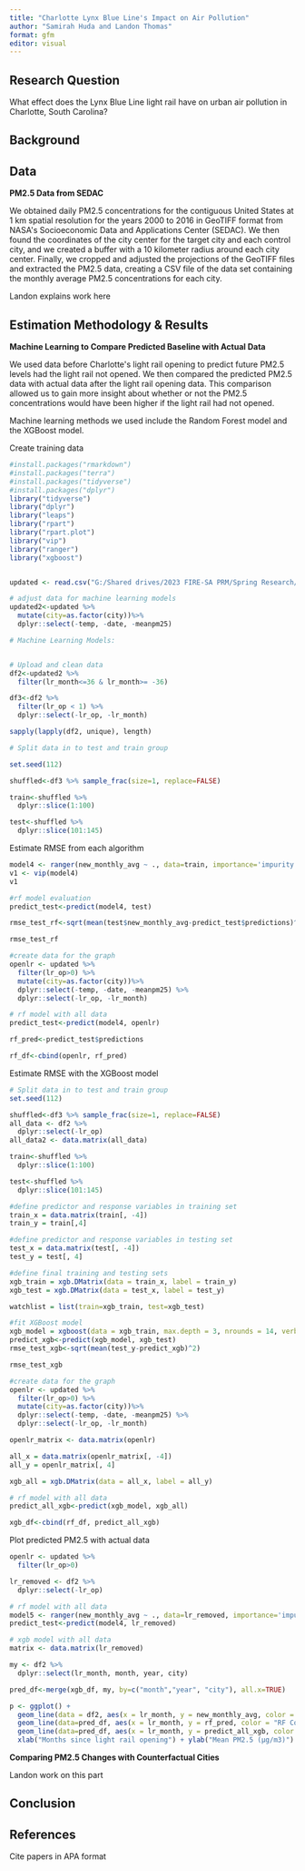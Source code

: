 ```yaml
---
title: "Charlotte Lynx Blue Line's Impact on Air Pollution"
author: "Samirah Huda and Landon Thomas"
format: gfm
editor: visual
---
```


## Research Question

What effect does the Lynx Blue Line light rail have on urban air pollution in Charlotte, South Carolina?

## Background

## Data

**PM2.5 Data from SEDAC**

We obtained daily PM2.5 concentrations for the contiguous United States
at 1 km spatial resolution for the years 2000 to 2016 in GeoTIFF format
from NASA\'s Socioeconomic Data and Applications Center (SEDAC). We then
found the coordinates of the city center for the target city and each
control city, and we created a buffer with a 10 kilometer radius around
each city center. Finally, we cropped and adjusted the projections of
the GeoTIFF files and extracted the PM2.5 data, creating a CSV file of
the data set containing the monthly average PM2.5 concentrations for
each city.

Landon explains work here

## Estimation Methodology & Results

**Machine Learning to Compare Predicted Baseline with Actual Data**

We used data before Charlotte\'s light rail opening to predict future PM2.5 levels had the light rail not opened. We then compared the predicted PM2.5 data with actual data after the light rail opening data. This comparison allowed us to gain more insight about whether or not the PM2.5 concentrations would have been higher if the light rail had not opened.

Machine learning methods we used include the Random Forest model and the XGBoost model.

Create training data

```r
#install.packages("rmarkdown")
#install.packages("terra")
#install.packages("tidyverse")
#install.packages("dplyr")
library("tidyverse")
library("dplyr")
library("leaps")
library("rpart")
library("rpart.plot")
library("vip")
library("ranger")
library("xgboost")


updated <- read.csv("G:/Shared drives/2023 FIRE-SA PRM/Spring Research/Light Rails/DATA/merged_pm25.csv")

# adjust data for machine learning models
updated2<-updated %>%
  mutate(city=as.factor(city))%>%
  dplyr::select(-temp, -date, -meanpm25)

# Machine Learning Models:


# Upload and clean data
df2<-updated2 %>%
  filter(lr_month<=36 & lr_month>= -36)

df3<-df2 %>%
  filter(lr_op < 1) %>%
  dplyr::select(-lr_op, -lr_month)

sapply(lapply(df2, unique), length)

# Split data in to test and train group

set.seed(112)

shuffled<-df3 %>% sample_frac(size=1, replace=FALSE)

train<-shuffled %>%
  dplyr::slice(1:100)

test<-shuffled %>%
  dplyr::slice(101:145)
```

Estimate RMSE from each algorithm

```r
model4 <- ranger(new_monthly_avg ~ ., data=train, importance='impurity')
v1 <- vip(model4)
v1

#rf model evaluation
predict_test<-predict(model4, test)

rmse_test_rf<-sqrt(mean(test$new_monthly_avg-predict_test$predictions)^2)

rmse_test_rf

#create data for the graph
openlr <- updated %>%
  filter(lr_op>0) %>%
  mutate(city=as.factor(city))%>%
  dplyr::select(-temp, -date, -meanpm25) %>%
  dplyr::select(-lr_op, -lr_month)

# rf model with all data
predict_test<-predict(model4, openlr)

rf_pred<-predict_test$predictions

rf_df<-cbind(openlr, rf_pred)
```

Estimate RMSE with the XGBoost model

```r
# Split data in to test and train group
set.seed(112)

shuffled<-df3 %>% sample_frac(size=1, replace=FALSE)
all_data <- df2 %>%
  dplyr::select(-lr_op)
all_data2 <- data.matrix(all_data)

train<-shuffled %>%
  dplyr::slice(1:100)

test<-shuffled %>%
  dplyr::slice(101:145)

#define predictor and response variables in training set
train_x = data.matrix(train[, -4])
train_y = train[,4]

#define predictor and response variables in testing set
test_x = data.matrix(test[, -4])
test_y = test[, 4]

#define final training and testing sets
xgb_train = xgb.DMatrix(data = train_x, label = train_y)
xgb_test = xgb.DMatrix(data = test_x, label = test_y)

watchlist = list(train=xgb_train, test=xgb_test)

#fit XGBoost model
xgb_model = xgboost(data = xgb_train, max.depth = 3, nrounds = 14, verbose = 0)
predict_xgb<-predict(xgb_model, xgb_test)
rmse_test_xgb<-sqrt(mean(test_y-predict_xgb)^2)

rmse_test_xgb

#create data for the graph
openlr <- updated %>%
  filter(lr_op>0) %>%
  mutate(city=as.factor(city))%>%
  dplyr::select(-temp, -date, -meanpm25) %>%
  dplyr::select(-lr_op, -lr_month)

openlr_matrix <- data.matrix(openlr)

all_x = data.matrix(openlr_matrix[, -4])
all_y = openlr_matrix[, 4]

xgb_all = xgb.DMatrix(data = all_x, label = all_y)

# rf model with all data
predict_all_xgb<-predict(xgb_model, xgb_all)

xgb_df<-cbind(rf_df, predict_all_xgb)
```

Plot predicted PM2.5 with actual data

```r
openlr <- updated %>%
  filter(lr_op>0)

lr_removed <- df2 %>%
  dplyr::select(-lr_op)

# rf model with all data
model5 <- ranger(new_monthly_avg ~ ., data=lr_removed, importance='impurity')
predict_test<-predict(model4, lr_removed)

# xgb model with all data
matrix <- data.matrix(lr_removed)

my <- df2 %>%
  dplyr::select(lr_month, month, year, city)

pred_df<-merge(xgb_df, my, by=c("month","year", "city"), all.x=TRUE)

p <- ggplot() + 
  geom_line(data = df2, aes(x = lr_month, y = new_monthly_avg, color = "Actual Data"), size=1) + facet_wrap(~ city) +
  geom_line(data=pred_df, aes(x = lr_month, y = rf_pred, color = "RF Counterfactual"), size=1) + facet_wrap(~ city) +
  geom_line(data=pred_df, aes(x = lr_month, y = predict_all_xgb, color = "XGB Counterfactual"), size=1) + facet_wrap(~ city) +
  xlab("Months since light rail opening") + ylab("Mean PM2.5 (μg/m3)") + geom_vline(xintercept=0, linetype="dashed")+theme_bw()
```

**Comparing PM2.5 Changes with Counterfactual Cities**

Landon work on this part

## Conclusion

## References

Cite papers in APA format

## 

